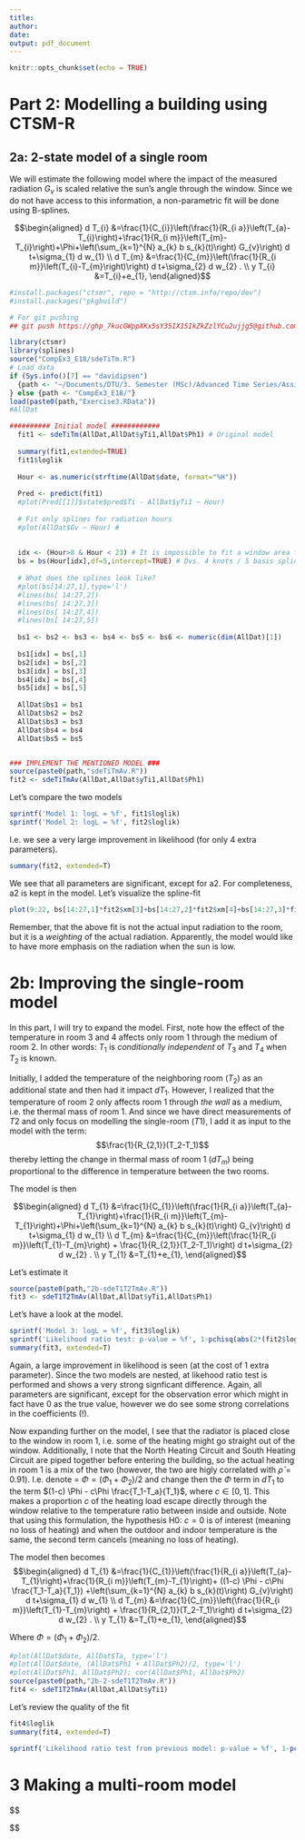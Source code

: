 ```yaml
---
title: 
author:
date: 
output: pdf_document
---
```


```r
knitr::opts_chunk$set(echo = TRUE)
```



# Part 2: Modelling a building using CTSM-R
## 2a: 2-state model of a single room

We will estimate the following model where the impact of the measured radiation $G_v$ is scaled relative the sun's angle through the window. Since we do not have access to this information, a non-parametric fit will be done using B-splines.

$$\begin{aligned} d T_{i} &=\frac{1}{C_{i}}\left(\frac{1}{R_{i a}}\left(T_{a}-T_{i}\right)+\frac{1}{R_{i m}}\left(T_{m}-T_{i}\right)+\Phi+\left(\sum_{k=1}^{N} a_{k} b s_{k}(t)\right) G_{v}\right) d t+\sigma_{1} d w_{1} \\ d T_{m} &=\frac{1}{C_{m}}\left(\frac{1}{R_{i m}}\left(T_{i}-T_{m}\right)\right) d t+\sigma_{2} d w_{2} . \\ y T_{i} &=T_{i}+e_{1}, \end{aligned}$$


```r
#install.packages("ctsmr", repo = "http://ctsm.info/repo/dev")
#install.packages("pkgbuild")

# For git pushing
## git push https://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@github.com/davidripsen/3-Assignment.git

library(ctsmr)
library(splines)
source("CompEx3_E18/sdeTiTm.R")
# Load data
if (Sys.info()[7] == "davidipsen")
  {path <- "~/Documents/DTU/3. Semester (MSc)/Advanced Time Series/Assignments/3-Assignment/CompEx3_E18/"
} else {path <- "CompEx3_E18/"}
load(paste0(path,"Exercise3.RData"))
#AllDat

########## Initial model ############
  fit1 <- sdeTiTm(AllDat,AllDat$yTi1,AllDat$Ph1) # Original model
  
  summary(fit1,extended=TRUE)
  fit1$loglik
  
  Hour <- as.numeric(strftime(AllDat$date, format="%H"))
  
  Pred <- predict(fit1)
  #plot(Pred[[1]]$state$pred$Ti - AllDat$yTi1 ~ Hour)
  
  # Fit only splines for radiation hours
  #plot(AllDat$Gv ~ Hour) #
  
  
  idx <- (Hour>8 & Hour < 23) # It is impossible to fit a window area for the hours without any sun, so we limit the window area estimation to the hours with sun.
  bs = bs(Hour[idx],df=5,intercept=TRUE) # Dvs. 4 knots / 5 basis splines
  
  # What does the splines look like?
  #plot(bs[14:27,1],type='l')
  #lines(bs[ 14:27,2])
  #lines(bs[ 14:27,3])
  #lines(bs[ 14:27,4])
  #lines(bs[ 14:27,5])
  
  bs1 <- bs2 <- bs3 <- bs4 <- bs5 <- bs6 <- numeric(dim(AllDat)[1])
  
  bs1[idx] = bs[,1]
  bs2[idx] = bs[,2]
  bs3[idx] = bs[,3]
  bs4[idx] = bs[,4]
  bs5[idx] = bs[,5]
  
  AllDat$bs1 = bs1
  AllDat$bs2 = bs2
  AllDat$bs3 = bs3
  AllDat$bs4 = bs4
  AllDat$bs5 = bs5


### IMPLEMENT THE MENTIONED MODEL ###
source(paste0(path,"sdeTiTmAv.R"))
fit2 <- sdeTiTmAv(AllDat,AllDat$yTi1,AllDat$Ph1)
```

Let's compare the two models

```r
sprintf('Model 1: logL = %f', fit1$loglik)
sprintf('Model 2: logL = %f', fit2$loglik)
```

I.e. we see a very large improvement in likelihood (for only 4 extra parameters).

```r
summary(fit2, extended=T)
```

We see that all parameters are significant, except for a2. For completeness, a2 is kept in the model. Let's visualize the spline-fit


```r
plot(9:22, bs[14:27,1]*fit2$xm[3]+bs[14:27,2]*fit2$xm[4]+bs[14:27,3]*fit2$xm[5]+bs[14:27,4]*fit2$xm[6]+bs[14:27,5]*fit2$xm[7],type='l')
```

Remember, that the above fit is not the actual input radiation to the room, but it is a *weighting* of the actual radiation. Apparently, the model would like to have more emphasis on the radiation when the sun is low.






# 2b: Improving the single-room model
In this part, I will try to expand the model.
First, note how the effect of the temperature in room 3 and 4 affects only room 1 through the medium of room 2. In other words: $T_1$ is *conditionally independent* of $T_3$ and $T_4$ when $T_2$ is known.

Initially, I added the temperature of the neighboring room ($T_2$) as an additional state and then had it impact $dT_1$. However, I realized that the temperature of room 2 only affects room 1 through *the wall* as a medium, i.e. the thermal mass of room 1. And since we have direct measurements of $T2$ and only focus on modelling the single-room ($T1$), I add it as input to the model with the term: $$\frac{1}{R_{2,1}}(T_2-T_1)$$
thereby letting the change in thermal mass of room 1 ($dT_m$) being proportional to the difference in temperature between the two rooms.

The model is then

$$\begin{aligned} d T_{1} &=\frac{1}{C_{1}}\left(\frac{1}{R_{i a}}\left(T_{a}-T_{1}\right)+\frac{1}{R_{i m}}\left(T_{m}-T_{1}\right)+\Phi+\left(\sum_{k=1}^{N} a_{k} b s_{k}(t)\right) G_{v}\right) d t+\sigma_{1} d w_{1} \\
d T_{m} &=\frac{1}{C_{m}}\left(\frac{1}{R_{i m}}\left(T_{1}-T_{m}\right) + \frac{1}{R_{2,1}}(T_2-T_1)\right) d t+\sigma_{2} d w_{2} . \\ y T_{1} &=T_{1}+e_{1}, \end{aligned}$$

Let's estimate it
```r
source(paste0(path,"2b-sdeT1T2TmAv.R"))
fit3 <- sdeT1T2TmAv(AllDat,AllDat$yTi1,AllDat$Ph1)
```

Let's have a look at the model.
```r
sprintf('Model 3: logL = %f', fit3$loglik)
sprintf('Likelihood ratio test: p-value = %f', 1-pchisq(abs(2*(fit2$loglik - fit3$loglik)),1))
summary(fit3, extended=T)
```

Again, a large improvement in likelihood is seen (at the cost of 1 extra parameter). Since the two models are nested, at likehood ratio test is performed and shows a very strong signficant difference. Again, all parameters are significant, except for the observation error which might in fact have 0 as the true value, however we do see some strong correlations in the coefficients (!).

Now expanding further on the model, I see that the radiator is placed close to the window in room 1, i.e. some of the heating might go straight out of the window. Additionally, I note that the North Heating Circuit and South Heating Circuit are piped together before entering the building, so the actual heating in room 1 is a mix of the two (however, the two are higly correlated with $\hat{\rho} = 0.91$). I.e. denote = $\Phi = (\Phi_1+\Phi_2)/2$ and change then the $\Phi$ term in $dT_1$ to the term $(1-c) \Phi - c\Phi \frac{T_1-T_a}{T_1}$, where $c \in [0,1]$. This makes a proportion $c$ of the heating load escape directly through the window relative to the temperature ratio between inside and outside\footnote{The meaning of $T_a$ is not explicit from the assignment. From plots I've concluded to assume it to be the outside temperature.}. Note that using this formulation, the hypothesis H0: $c=0$  is of interest (meaning no loss of heating) and when the outdoor and indoor temperature is the same, the second term cancels (meaning no loss of heating).

The model then becomes
$$\begin{aligned} d T_{1} &=\frac{1}{C_{1}}\left(\frac{1}{R_{i a}}\left(T_{a}-T_{1}\right)+\frac{1}{R_{i m}}\left(T_{m}-T_{1}\right)+ ((1-c) \Phi - c\Phi \frac{T_1-T_a}{T_1}) +\left(\sum_{k=1}^{N} a_{k} b s_{k}(t)\right) G_{v}\right) d t+\sigma_{1} d w_{1} \\
d T_{m} &=\frac{1}{C_{m}}\left(\frac{1}{R_{i m}}\left(T_{1}-T_{m}\right) + \frac{1}{R_{2,1}}(T_2-T_1)\right) d t+\sigma_{2} d w_{2} . \\ y T_{1} &=T_{1}+e_{1}, \end{aligned}$$

Where $\Phi = (\Phi_1+\Phi_2)/2$. 

```r
#plot(AllDat$date, AllDat$Ta, type='l')
#plot(AllDat$date, (AllDat$Ph1 + AllDat$Ph2)/2, type='l')
#plot(AllDat$Ph1, AllDat$Ph2); cor(AllDat$Ph1, AllDat$Ph2)
source(paste0(path,"2b-2-sdeT1T2TmAv.R"))
fit4 <- sdeT1T2TmAv(AllDat,AllDat$yTi1)
```

Let's review the quality of the fit

```r
fit4$loglik
summary(fit4, extended=T)

sprintf('Likelihood ratio test from previous model: p-value = %f', 1-pchisq(-2*(fit3$loglik - fit4$loglik),1))
```











# 3 Making a multi-room model

$$
\begin{aligned} d T_{1} &=\frac{1}{C_{1}}\left(\frac{1}{R_{i a}}\left(T_{a}-T_{1}\right)+\frac{1}{R_{i m}}\left(T_{m}-T_{1}\right)+\Phi+ A_w G_{v}\right) d t+\sigma_{1} d w_{1} \\

d T_{1m} &=\frac{1}{C_{m}}\left(\frac{1}{R_{i m}}\left(T_{1}-T_{m}\right) + \frac{1}{R_{2,1}}(T_2-T_1)\right) d t+\sigma_{2} d w_{2} . \\


d T_{1} &=\frac{1}{C_{1}}\left(\frac{1}{R_{i a}}\left(T_{a}-T_{1}\right)+\frac{1}{R_{i m}}\left(T_{m}-T_{1}\right)+\Phi+ A_w G_{v}\right) d t+\sigma_{1} d w_{1} \\

d T_{1m} &=\frac{1}{C_{m}}\left(\frac{1}{R_{i m}}\left(T_{1}-T_{m}\right) + \frac{1}{R_{2,1}}(T_2-T_1)\right) d t+\sigma_{2} d w_{2} . \\

d T_{1} &=\frac{1}{C_{1}}\left(\frac{1}{R_{i a}}\left(T_{a}-T_{1}\right)+\frac{1}{R_{i m}}\left(T_{m}-T_{1}\right)+\Phi+ A_w G_{v}\right) d t+\sigma_{1} d w_{1} \\

d T_{1m} &=\frac{1}{C_{m}}\left(\frac{1}{R_{i m}}\left(T_{1}-T_{m}\right) + \frac{1}{R_{2,1}}(T_2-T_1)\right) d t+\sigma_{2} d w_{2} . \\


d T_{1} &=\frac{1}{C_{1}}\left(\frac{1}{R_{i a}}\left(T_{a}-T_{1}\right)+\frac{1}{R_{i m}}\left(T_{m}-T_{1}\right)+\Phi+ A_w G_{v}\right) d t+\sigma_{1} d w_{1} \\

d T_{1m} &=\frac{1}{C_{m}}\left(\frac{1}{R_{i m}}\left(T_{1}-T_{m}\right) + \frac{1}{R_{2,1}}(T_2-T_1)\right) d t+\sigma_{2} d w_{2} . \\

\forall_i y T_{i} &=T_{i}+e_{i} \end{aligned}$$









